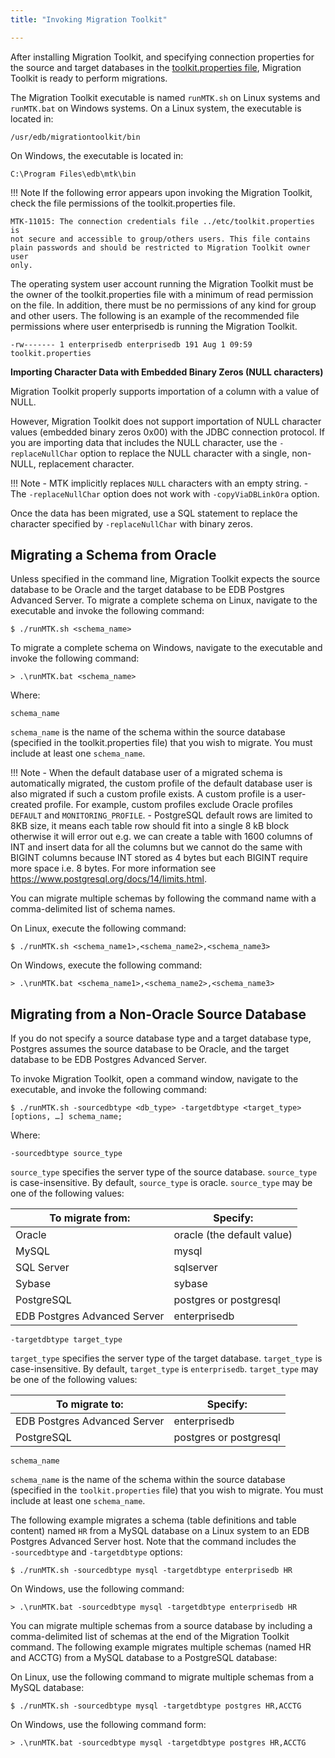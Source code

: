 ```yaml
---
title: "Invoking Migration Toolkit"

---
```


<div id="invoking_mtk" class="registered_link"></div>

After installing Migration Toolkit, and specifying connection properties for the source and target databases in the [toolkit.properties file](06_building_toolkit.properties_file/#building_toolkit_properties_file), Migration Toolkit is ready to perform migrations.

The Migration Toolkit executable is named `runMTK.sh` on Linux systems and `runMTK.bat` on Windows systems. On a Linux system, the executable is located in:

`/usr/edb/migrationtoolkit/bin`

On Windows, the executable is located in:

`C:\Program Files\edb\mtk\bin`

!!! Note
    If the following error appears upon invoking the Migration Toolkit, check the file permissions of the toolkit.properties file.

```text
MTK-11015: The connection credentials file ../etc/toolkit.properties is
not secure and accessible to group/others users. This file contains
plain passwords and should be restricted to Migration Toolkit owner user
only.
```

The operating system user account running the Migration Toolkit must be the owner of the toolkit.properties file with a minimum of read permission on the file. In addition, there must be no permissions of any kind for group and other users. The following is an example of the recommended file permissions where user enterprisedb is running the Migration Toolkit.

`-rw------- 1 enterprisedb enterprisedb 191 Aug 1 09:59 toolkit.properties`

**Importing Character Data with Embedded Binary Zeros (NULL characters)**

Migration Toolkit properly supports importation of a column with a value of NULL.

However, Migration Toolkit does not support importation of NULL character values (embedded binary zeros 0x00) with the JDBC connection protocol. If you are importing data that includes the NULL character, use the `-replaceNullChar` option to replace the NULL character with a single, non-NULL, replacement character.

!!! Note
    -   MTK implicitly replaces `NULL` characters with an empty string.
    -   The `-replaceNullChar` option does not work with `-copyViaDBLinkOra` option.

Once the data has been migrated, use a SQL statement to replace the character specified by `-replaceNullChar` with binary zeros.

## Migrating a Schema from Oracle

Unless specified in the command line, Migration Toolkit expects the source database to be Oracle and the target database to be EDB Postgres Advanced Server. To migrate a complete schema on Linux, navigate to the executable and invoke the following command:

`$ ./runMTK.sh <schema_name>`

To migrate a complete schema on Windows, navigate to the executable and invoke the following command:

`> .\runMTK.bat <schema_name>`

Where:

`schema_name`

`schema_name` is the name of the schema within the source database (specified in the toolkit.properties file) that you wish to migrate. You must include at least one `schema_name`.

!!! Note
    - When the default database user of a migrated schema is automatically migrated, the custom profile of the default database user is also migrated if such a custom profile exists. A custom profile is a user-created profile. For example, custom profiles exclude Oracle profiles `DEFAULT` and `MONITORING_PROFILE`.
    - PostgreSQL default rows are limited to 8KB size, it means each table row should fit into a single 8 kB block otherwise it will error out e.g. we can create a table with 1600 columns of INT and insert data for all the columns but we cannot do the same with BIGINT columns because INT stored as 4 bytes but each BIGINT require more space i.e. 8 bytes. For more information see https://www.postgresql.org/docs/14/limits.html.

You can migrate multiple schemas by following the command name with a comma-delimited list of schema names.

On Linux, execute the following command:

`$ ./runMTK.sh <schema_name1>,<schema_name2>,<schema_name3>`

On Windows, execute the following command:

`> .\runMTK.bat <schema_name1>,<schema_name2>,<schema_name3>`

<div id="migrate_non_oracle" class="registered_link"></div>

## Migrating from a Non-Oracle Source Database

If you do not specify a source database type and a target database type, Postgres assumes the source database to be Oracle, and the target database to be EDB Postgres Advanced Server.

To invoke Migration Toolkit, open a command window, navigate to the executable, and invoke the following command:

`$ ./runMTK.sh -sourcedbtype <db_type> -targetdbtype <target_type> [options, …] schema_name;`

Where:

`-sourcedbtype source_type`

`source_type` specifies the server type of the source database. `source_type` is case-insensitive. By default, `source_type` is oracle. `source_type` may be one of the following values:

| To migrate from:             | Specify:                   |
| ---------------------------- | -------------------------- |
| Oracle                       | oracle (the default value) |
| MySQL                        | mysql                      |
| SQL Server                   | sqlserver                  |
| Sybase                       | sybase                     |
| PostgreSQL                   | postgres or postgresql     |
| EDB Postgres Advanced Server | enterprisedb               |

`-targetdbtype target_type`

`target_type` specifies the server type of the target database. `target_type` is case-insensitive. By default, `target_type` is `enterprisedb`. `target_type` may be one of the following values:

| To migrate to:               | Specify:               |
| ---------------------------- | ---------------------- |
| EDB Postgres Advanced Server | enterprisedb           |
| PostgreSQL                   | postgres or postgresql |

`schema_name`

`schema_name` is the name of the schema within the source database (specified in the `toolkit.properties` file) that you wish to migrate. You must include at least one `schema_name`.

The following example migrates a schema (table definitions and table content) named `HR` from a MySQL database on a Linux system to an EDB Postgres Advanced Server host. Note that the command includes the `‑sourcedbtype` and `-targetdbtype` options:

`$ ./runMTK.sh -sourcedbtype mysql -targetdbtype enterprisedb HR`

On Windows, use the following command:

`> .\runMTK.bat -sourcedbtype mysql -targetdbtype enterprisedb HR`

You can migrate multiple schemas from a source database by including a comma-delimited list of schemas at the end of the Migration Toolkit command. The following example migrates multiple schemas (named HR and ACCTG) from a MySQL database to a PostgreSQL database:

On Linux, use the following command to migrate multiple schemas from a MySQL database:

`$ ./runMTK.sh -sourcedbtype mysql -targetdbtype postgres HR,ACCTG`

On Windows, use the following command form:

`> .\runMTK.bat -sourcedbtype mysql -targetdbtype postgres HR,ACCTG`
